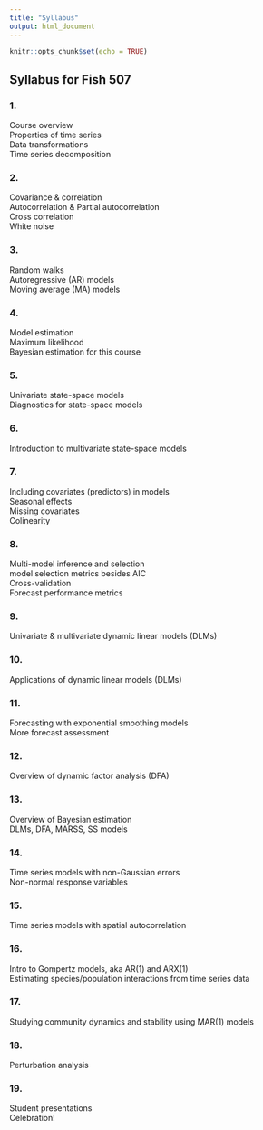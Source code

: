 ```yaml
---
title: "Syllabus"
output: html_document
---
```


```r
knitr::opts_chunk$set(echo = TRUE)
```


## Syllabus for Fish 507

### 1. 
Course overview  
Properties of time series  
Data transformations  
Time series decomposition  

### 2. 
Covariance & correlation  
Autocorrelation & Partial autocorrelation  
Cross correlation  
White noise  

### 3. 
Random walks  
Autoregressive (AR) models  
Moving average (MA) models  

### 4. 
Model estimation  
Maximum likelihood  
Bayesian estimation for this course  

### 5. 
Univariate state-space models  
Diagnostics for state-space models  

### 6.  
Introduction to multivariate state-space models  

### 7.  
Including covariates (predictors) in models  
Seasonal effects  
Missing covariates  
Colinearity  
 
### 8.  
Multi-model inference and selection  
model selection metrics besides AIC  
Cross-validation  
Forecast performance metrics  

### 9.  
Univariate & multivariate dynamic linear models (DLMs)  

### 10.  
Applications of dynamic linear models (DLMs)  

### 11.  
Forecasting with exponential smoothing models  
More forecast assessment  

### 12.  
Overview of dynamic factor analysis (DFA)  

### 13.  
Overview of Bayesian estimation  
DLMs, DFA, MARSS, SS models  

### 14.  
Time series models with non-Gaussian errors  
Non-normal response variables  

### 15.  
Time series models with spatial autocorrelation  

### 16.  
Intro to Gompertz models, aka AR(1) and ARX(1)  
Estimating species/population interactions from time series data  

### 17.  
Studying community dynamics and stability using MAR(1) models  

### 18.  
Perturbation analysis  

### 19.  
Student presentations  
Celebration!  